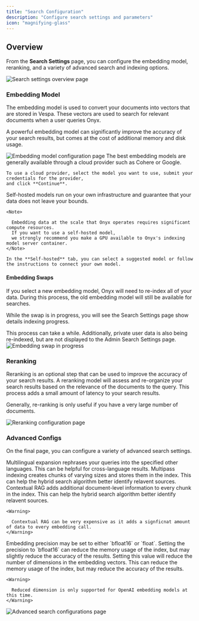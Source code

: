 ```yaml
---
title: "Search Configuration"
description: "Configure search settings and parameters"
icon: "magnifying-glass"
---
```


## Overview

From the **Search Settings** page, you can configure the embedding model, reranking,
and a variety of advanced search and indexing options.

<img className="rounded-image" src="/assets/admin/advanced_configs/search_settings.png" alt="Search settings overview page" />

### Embedding Model

The embedding model is used to convert your documents into vectors that are stored in Vespa.
These vectors are used to search for relevant documents when a user queries Onyx.

A powerful embedding model can significantly improve the accuracy of your search results,
but comes at the cost of additional memory and disk usage.

<img className="rounded-image" src="/assets/admin/advanced_configs/embedding_model.png" alt="Embedding model configuration page" />

<AccordionGroup>
  <Accordion title="Cloud Models" icon="cloud">
    The best embedding models are generally available through a cloud provider such as Cohere or Google.

    To use a cloud provider, select the model you want to use, submit your credentials for the provider,
    and click **Continue**.
  </Accordion>

  <Accordion title="Self-hosted Models" icon="server">
    Self-hosted models run on your own infrastructure and guarantee that your data does not leave your bounds.

    <Note>

      Embedding data at the scale that Onyx operates requires significant compute resources.
      If you want to use a self-hosted model,
      we strongly recommend you make a GPU available to Onyx's indexing model server container.
    </Note>

    In the **Self-hosted** tab, you can select a suggested model or follow the instructions to connect your own model.
  </Accordion>
</AccordionGroup>

#### Embedding Swaps

If you select a new embedding model, Onyx will need to re-index all of your data. During this process,
the old embedding model will still be available for searches.

While the swap is in progress, you will see the Search Settings page show details indexing progress.

<Tip>
  This process can take a while. Additionally, private user data is also being re-indexed,
  but are not displayed to the Admin Search Settings page.
</Tip>

<img className="rounded-image" src="/assets/admin/advanced_configs/embedding_swap.png" alt="Embedding swap in progress" />

### Reranking

Reranking is an optional step that can be used to improve the accuracy of your search results.
A reranking model will assess and re-organize your search results based on the relevance of the documents to the query.
This process adds a small amount of latency to your search results.

Generally, re-ranking is only useful if you have a very large number of documents.

<img className="rounded-image" src="/assets/admin/advanced_configs/reranking.png" alt="Reranking configuration page" />

### Advanced Configs

On the final page, you can configure a variety of advanced search settings.

<AccordionGroup>
  <Accordion title="Multilingual Expansion">
    Multilingual expansion rephrases your queries into the specified other languages.
    This can be helpful for cross-language results.
  </Accordion>

  <Accordion title="Multipass Indexing">
    Multipass indexing creates chunks of varying sizes and stores them in the index.
    This can help the hybrid search algorithm better identify relavent sources.
  </Accordion>

  <Accordion title="Contextual RAG">
    Contextual RAG adds additional document-level information to every chunk in the index.
    This can help the hybrid search algorithm better identify relavent sources.

    <Warning>

      Contextual RAG can be very expensive as it adds a signficnat amount of data to every embedding call.
    </Warning>
  </Accordion>

  <Accordion title="Embedding Precision">
    Embedding precision may be set to either `bfloat16` or `float`.
    Setting the precision to `bfloat16` can reduce the memory usage of the index,
    but may slightly reduce the accuracy of the results.
  </Accordion>

  <Accordion title="Reduced Dimension">
    Setting this value will reduce the number of dimensions in the embedding vectors.
    This can reduce the memory usage of the index, but may reduce the accuracy of the results.

    <Warning>

      Reduced dimension is only supported for OpenAI embedding models at this time.
    </Warning>
  </Accordion>
</AccordionGroup>

<img className="rounded-image" src="/assets/admin/advanced_configs/advanced_search_settings.png" alt="Advanced search configurations page" />
